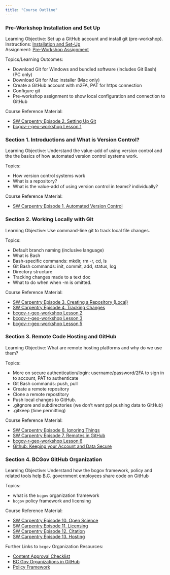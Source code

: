 ```yaml
---
title: "Course Outline"
---
```


### Pre-Workshop Installation and Set Up {.unnumbered}

Learning Objective: Set up a GitHub account and install git (pre-workshop).\
Instructions: [Installation and Set-Up](./pre-workshop/software-install.html)\
Assignment: [Pre-Workshop Assignment](./pre-workshop/assignment.html)\

Topics/Learning Outcomes:

-   Download Git for Windows and bundled software (includes Git Bash) (PC only)
-   Download Git for Mac installer (Mac only)
-   Create a GitHub account with m2FA, PAT for https connection
-   Configure git
-   Pre-workshop assignment to show local configuration and connection to GitHub

Course Reference Material:

-   [SW Carpentry Episode 2. Setting Up Git](https://swcarpentry.github.io/git-novice/)
-   [bcgov-r-geo-workshop Lesson 1](https://github.com/bcgov/bcgov-r-geo-workshop/blob/master/20191105_Day_1_PM_Intro/lessons/01-setup.md)

### Section 1. Introductions and What is Version Control? {.unnumbered}

Learning Objective: Understand the value-add of using version control and the the basics of how automated version control systems work.

Topics:

-   How version control systems work
-   What is a repository?
-   What is the value-add of using version control in teams? individually?

Course Reference Material:

-   [SW Carpentry Episode 1. Automated Version Control](https://swcarpentry.github.io/git-novice/01-basics.html)

### Section 2. Working Locally with Git {.unnumbered}

Learning Objective: Use command-line git to track local file changes.

Topics:

-   Default branch naming (inclusive language)
-   What is Bash
-   Bash-specific commands: mkdir, rm -r, cd, ls
-   Git Bash commands: init, commit, add, status, log
-   Directory structure
-   Tracking changes made to a text doc
-   What to do when when -m is omitted.

Course Reference Material:

-   [SW Carpentry Episode 3. Creating a Repository (Local)](https://swcarpentry.github.io/git-novice/03-create.html)
-   [SW Carpentry Episode 4. Tracking Changes](https://swcarpentry.github.io/git-novice/04-changes.html)
-   [bcgov-r-geo-workshop Lesson 2](https://github.com/bcgov/bcgov-r-geo-workshop/blob/master/20191105_Day_1_PM_Intro/lessons/02-create.md)
-   [bcgov-r-geo-workshop Lesson 3](https://github.com/bcgov/bcgov-r-geo-workshop/blob/master/20191105_Day_1_PM_Intro/lessons/03-changes.md)
-   [bcgov-r-geo-workshop Lesson 5](https://github.com/bcgov/bcgov-r-geo-workshop/blob/master/20191105_Day_1_PM_Intro/lessons/05-ignore.md)

### Section 3. Remote Code Hosting and GitHub {.unnumbered}

Learning Objective: What are remote hosting platforms and why do we use them?

Topics:

-   More on secure authentication/login: username/password/2FA to sign in to account, PAT to authenticate
-   Git Bash commands: push, pull
-   Create a remote repository
-   Clone a remote repostitory
-   Push local changes to GitHub.
-   .gitgnore and subdirectories (we don't want ppl pushing data to GitHub)
-   .gitkeep (time permitting)

Course Reference Material:

-   [SW Carpentry Episode 6. Ignoring Things](https://swcarpentry.github.io/git-novice/06-ignore.html)
-   [SW Carpentry Episode 7. Remotes in GitHub](https://swcarpentry.github.io/git-novice/07-github.html)
-   [bcgov-r-geo-workshop Lesson 6](https://github.com/bcgov/bcgov-r-geo-workshop/blob/master/20191105_Day_1_PM_Intro/lessons/06-github.md)
-   [Github: Keeping your Account and Data Secure](https://docs.github.com/en/authentication/keeping-your-account-and-data-secure/about-authentication-to-github)

### Section 4. BCGov GitHub Organization {.unnumbered}

Learning Objective: Understand how the bcgov framework, policy and related tools help B.C. government employees share code on GitHub

Topics:

-   what is the `bcgov` organization framework
-   `bcgov` policy framework and licensing

Course Reference Material:

-   [SW Carpentry Episode 10. Open Science](https://swcarpentry.github.io/git-novice/10-open.html)
-   [SW Carpentry Episode 11. Licensing](https://swcarpentry.github.io/git-novice/11-licensing.html)
-   [SW Carpentry Episode 12. Citation](https://swcarpentry.github.io/git-novice/12-citation.html)
-   [SW Carpentry Episode 13. Hosting](https://swcarpentry.github.io/git-novice/13-hosting.html)

Further Links to `bcgov` Organization Resources:

-   [Content Approval Checklist](https://github.com/bcgov/BC-Policy-Framework-For-GitHub/blob/master/BC-Open-Source-Development-Employee-Guide/Content-Approval-Checklist.md)
-   [BC Gov Organizations in GitHub](https://docs.developer.gov.bc.ca/bc-government-organizations-in-github/)
-   [Policy Framework](https://github.com/bcgov/BC-Policy-Framework-For-GitHub/tree/master)
